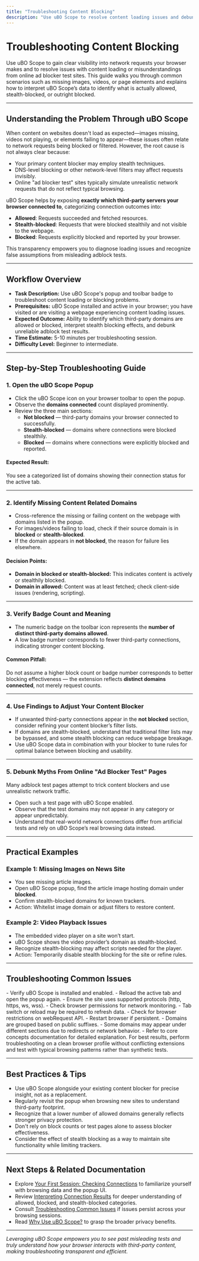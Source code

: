 ```yaml
---
title: "Troubleshooting Content Blocking"
description: "Use uBO Scope to resolve content loading issues and debunk common myths from online ad blocker tests. This guide walks through typical scenarios (e.g., missing images or video, adblock test warnings) and shows how Scope provides transparency into what is actually being blocked or allowed."
---
```


# Troubleshooting Content Blocking

Use uBO Scope to gain clear visibility into network requests your browser makes and to resolve issues with content loading or misunderstandings from online ad blocker test sites. This guide walks you through common scenarios such as missing images, videos, or page elements and explains how to interpret uBO Scope’s data to identify what is actually allowed, stealth-blocked, or outright blocked.

---

## Understanding the Problem Through uBO Scope

When content on websites doesn't load as expected—images missing, videos not playing, or elements failing to appear—these issues often relate to network requests being blocked or filtered. However, the root cause is not always clear because:

- Your primary content blocker may employ stealth techniques.
- DNS-level blocking or other network-level filters may affect requests invisibly.
- Online "ad blocker test" sites typically simulate unrealistic network requests that do not reflect typical browsing.

uBO Scope helps by exposing **exactly which third-party servers your browser connected to**, categorizing connection outcomes into:

- **Allowed**: Requests succeeded and fetched resources.
- **Stealth-blocked**: Requests that were blocked stealthily and not visible to the webpage.
- **Blocked**: Requests explicitly blocked and reported by your browser.

This transparency empowers you to diagnose loading issues and recognize false assumptions from misleading adblock tests.

---

## Workflow Overview

- **Task Description:** Use uBO Scope's popup and toolbar badge to troubleshoot content loading or blocking problems.
- **Prerequisites:** uBO Scope installed and active in your browser; you have visited or are visiting a webpage experiencing content loading issues.
- **Expected Outcome:** Ability to identify which third-party domains are allowed or blocked, interpret stealth blocking effects, and debunk unreliable adblock test results.
- **Time Estimate:** 5-10 minutes per troubleshooting session.
- **Difficulty Level:** Beginner to intermediate.

---

## Step-by-Step Troubleshooting Guide

### 1. Open the uBO Scope Popup

- Click the uBO Scope icon on your browser toolbar to open the popup.
- Observe the **domains connected** count displayed prominently.
- Review the three main sections:
  - **Not blocked** — third-party domains your browser connected to successfully.
  - **Stealth-blocked** — domains where connections were blocked stealthily.
  - **Blocked** — domains where connections were explicitly blocked and reported.

#### Expected Result:
You see a categorized list of domains showing their connection status for the active tab.

---

### 2. Identify Missing Content Related Domains

- Cross-reference the missing or failing content on the webpage with domains listed in the popup.
- For images/videos failing to load, check if their source domain is in **blocked** or **stealth-blocked**.
- If the domain appears in **not blocked**, the reason for failure lies elsewhere.

#### Decision Points:
- **Domain in blocked or stealth-blocked:** This indicates content is actively or stealthily blocked.
- **Domain in allowed:** Content was at least fetched; check client-side issues (rendering, scripting).

---

### 3. Verify Badge Count and Meaning

- The numeric badge on the toolbar icon represents the **number of distinct third-party domains allowed**.
- A low badge number corresponds to fewer third-party connections, indicating stronger content blocking.

#### Common Pitfall:
Do not assume a higher block count or badge number corresponds to better blocking effectiveness — the extension reflects **distinct domains connected**, not merely request counts.

---

### 4. Use Findings to Adjust Your Content Blocker

- If unwanted third-party connections appear in the **not blocked** section, consider refining your content blocker’s filter lists.
- If domains are stealth-blocked, understand that traditional filter lists may be bypassed, and some stealth blocking can reduce webpage breakage.
- Use uBO Scope data in combination with your blocker to tune rules for optimal balance between blocking and usability.

---

### 5. Debunk Myths From Online "Ad Blocker Test" Pages

Many adblock test pages attempt to trick content blockers and use unrealistic network traffic.

- Open such a test page with uBO Scope enabled.
- Observe that the test domains may not appear in any category or appear unpredictably.
- Understand that real-world network connections differ from artificial tests and rely on uBO Scope’s real browsing data instead.

---

## Practical Examples

### Example 1: Missing Images on News Site

- You see missing article images.
- Open uBO Scope popup, find the article image hosting domain under **blocked**.
- Confirm stealth-blocked domains for known trackers.
- Action: Whitelist image domain or adjust filters to restore content.

### Example 2: Video Playback Issues

- The embedded video player on a site won’t start.
- uBO Scope shows the video provider’s domain as stealth-blocked.
- Recognize stealth-blocking may affect scripts needed for the player.
- Action: Temporarily disable stealth blocking for the site or refine rules.

---

## Troubleshooting Common Issues

<AccordionGroup title="Common Troubleshooting Scenarios">
<Accordion title="Empty Popup or No Data Shown">
- Verify uBO Scope is installed and enabled.
- Reload the active tab and open the popup again.
- Ensure the site uses supported protocols (http, https, ws, wss).
- Check browser permissions for network monitoring.
</Accordion>
<Accordion title="Badge Count Not Updating">
- Tab switch or reload may be required to refresh data.
- Check for browser restrictions on webRequest API.
- Restart browser if persistent.
</Accordion>
<Accordion title="Confusing Domain Grouping">
- Domains are grouped based on public suffixes.
- Some domains may appear under different sections due to redirects or network behavior.
- Refer to core concepts documentation for detailed explanation.
</Accordion>
</AccordionGroup>

<Tip>
For best results, perform troubleshooting on a clean browser profile without conflicting extensions and test with typical browsing patterns rather than synthetic tests.
</Tip>

---

## Best Practices & Tips

- Use uBO Scope alongside your existing content blocker for precise insight, not as a replacement.
- Regularly revisit the popup when browsing new sites to understand third-party footprint.
- Recognize that a lower number of allowed domains generally reflects stronger privacy protection.
- Don't rely on block counts or test pages alone to assess blocker effectiveness.
- Consider the effect of stealth blocking as a way to maintain site functionality while limiting trackers.

---

## Next Steps & Related Documentation

- Explore [Your First Session: Checking Connections](/getting-started/first-use-and-validation/first-use) to familiarize yourself with browsing data and the popup UI.
- Review [Interpreting Connection Results](/guides/analyzing-traffic/interpreting-traffic) for deeper understanding of allowed, blocked, and stealth-blocked categories.
- Consult [Troubleshooting Common Issues](/getting-started/first-use-and-validation/troubleshooting) if issues persist across your browsing sessions.
- Read [Why Use uBO Scope?](/overview/product-intro-value/value-proposition) to grasp the broader privacy benefits.


---

_Leveraging uBO Scope empowers you to see past misleading tests and truly understand how your browser interacts with third-party content, making troubleshooting transparent and efficient._
